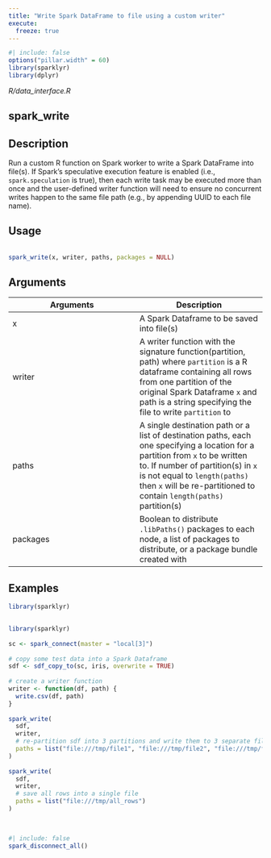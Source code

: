```yaml
---
title: "Write Spark DataFrame to file using a custom writer"
execute:
  freeze: true
---
```


```r
#| include: false
options("pillar.width" = 60)
library(sparklyr) 
library(dplyr)
```

*R/data_interface.R*

## spark_write

## Description
 Run a custom R function on Spark worker to write a Spark DataFrame into file(s). If Spark's speculative execution feature is enabled (i.e., `spark.speculation` is true), then each write task may be executed more than once and the user-defined writer function will need to ensure no concurrent writes happen to the same file path (e.g., by appending UUID to each file name). 


## Usage
```r
 
spark_write(x, writer, paths, packages = NULL) 
```

## Arguments
|Arguments|Description|
|---|---|
| x | A Spark Dataframe to be saved into file(s) |
| writer | A writer function with the signature function(partition, path) where `partition` is a R dataframe containing all rows from one partition of the original Spark Dataframe `x` and path is a string specifying the file to write `partition` to |
| paths | A single destination path or a list of destination paths, each one specifying a location for a partition from `x` to be written to. If number of partition(s) in `x` is not equal to `length(paths)` then `x` will be re-partitioned to contain `length(paths)` partition(s) |
| packages | Boolean to distribute `.libPaths()` packages to each node, a list of packages to distribute, or a package bundle created with |





## Examples
```r
library(sparklyr)
 
```
```r
 
 
library(sparklyr) 
 
sc <- spark_connect(master = "local[3]") 
 
# copy some test data into a Spark Dataframe 
sdf <- sdf_copy_to(sc, iris, overwrite = TRUE) 
 
# create a writer function 
writer <- function(df, path) { 
  write.csv(df, path) 
} 
 
spark_write( 
  sdf, 
  writer, 
  # re-partition sdf into 3 partitions and write them to 3 separate files 
  paths = list("file:///tmp/file1", "file:///tmp/file2", "file:///tmp/file3"), 
) 
 
spark_write( 
  sdf, 
  writer, 
  # save all rows into a single file 
  paths = list("file:///tmp/all_rows") 
) 
 
 
```



```r
#| include: false
spark_disconnect_all()
```

